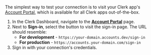 The simplest way to test your connection is to visit your Clerk app's [Account Portal](/docs/guides/customizing-clerk/account-portal), which is available for all Clerk apps out-of-the-box.

1. In the Clerk Dashboard, navigate to the [**Account Portal**](https://dashboard.clerk.com/~/account-portal) page.
1. Next to **Sign-in**, select the button to visit the sign-in page. The URL should resemble:
   - **For development** - `https://your-domain.accounts.dev/sign-in`
   - **For production** - `https://accounts.your-domain.com/sign-in`
1. Sign in with your connection's credentials.
